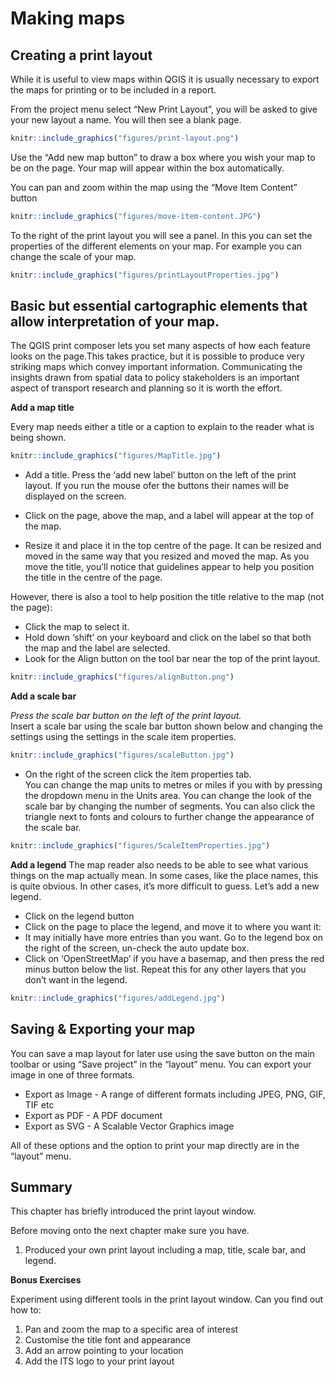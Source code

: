 # Making maps

## Creating a print layout

While it is useful to view maps within QGIS it is usually necessary to export the maps for printing or to be included in a report.

From the project menu select "New Print Layout", you will be asked to give your new layout a name. You will then see a blank page.

```r
knitr::include_graphics("figures/print-layout.png")
```

Use the "Add new map button" to draw a box where you wish your map to be on the page. Your map will appear within the box automatically.

You can pan and zoom within the map using the "Move Item Content" button

```r
knitr::include_graphics("figures/move-item-content.JPG")
```

To the right of the print layout you will see a panel.  In this you can set the properties of the different elements on your map.  For example you can change the scale of your map.  

```r
knitr::include_graphics("figures/printLayoutProperties.jpg")
```


## Basic but essential cartographic elements that allow interpretation of your map.  

The QGIS print composer lets you set many aspects of how each feature looks on the page.This takes practice, but it is possible to produce very striking maps which convey important information.  Communicating the insights drawn from spatial data to policy stakeholders is an important aspect of transport research and planning so it is worth the effort.  


**Add a map title**

Every map needs either a title or a caption to explain to the reader what is being shown.  

```r
knitr::include_graphics("figures/MapTitle.jpg")
```



* Add a title. Press the 'add new label' button on the left of the print layout. If you run the mouse ofer the buttons their names will be displayed on the screen.  

*	Click on the page, above the map, and a label will appear at the top of the map.

*	Resize it and place it in the top centre of the page. It can be resized and moved in the same way that you resized and moved the map. As you move the title, you’ll notice that guidelines appear to help you position the title in the centre of the page.


However, there is also a tool to help position the title relative to the map (not the page):

*	Click the map to select it.
*	Hold down 'shift' on your keyboard and click on the label so that both the map and the label are selected.
*	Look for the Align button on the tool bar near the top of the print layout.  


```r
knitr::include_graphics("figures/alignButton.png")
```

**Add a scale bar**

*Press the scale bar button on the left of the print layout.  
*Insert a scale bar using the scale bar button shown below and changing the settings using the settings in the scale item properties.  


```r
knitr::include_graphics("figures/scaleButton.jpg")
```

 
*	On the right of the screen click the item properties tab.  
You can change the map units to metres or miles if you with by pressing the dropdown menu in the Units area.  You can change the look of the scale bar by changing the number of segments.  You can also click the triangle next to fonts and colours to further change the appearance of the scale bar.  


```r
knitr::include_graphics("figures/ScaleItemProperties.jpg")
```


**Add a legend**
The map reader also needs to be able to see what various things on the map actually mean. In some cases, like the place names, this is quite obvious. In other cases, it’s more difficult to guess.  Let’s add a new legend.


* Click on the legend button
* Click on the page to place the legend, and move it to where you want it:
* It may initially have more entries than you want.  Go to the legend box on the right of the screen, un-check the auto update box.  
* Click on 'OpenStreetMap' if you have a basemap, and then press the red minus button below the list.  Repeat this for any other layers that you don’t want in the legend.  



```r
knitr::include_graphics("figures/addLegend.jpg")
```




## Saving & Exporting your map

You can save a map layout for later use using the save button on the main toolbar or using "Save project" in the "layout" menu. You can export your image in one of three formats.

* Export as Image - A range of different formats including JPEG, PNG, GIF, TIF etc
* Export as PDF - A PDF document
* Export as SVG - A Scalable Vector Graphics image

All of these options and the option to print your map directly are in the "layout" menu.

## Summary

This chapter has briefly introduced the print layout window.

Before moving onto the next chapter make sure you have.

1. Produced your own print layout including a map, title, scale bar, and legend.

**Bonus Exercises**



Experiment using different tools in the print layout window. Can you find out how to:

1. Pan and zoom the map to a specific area of interest
1. Customise the title font and appearance
1. Add an arrow pointing to your location
1. Add the ITS logo to your print layout


